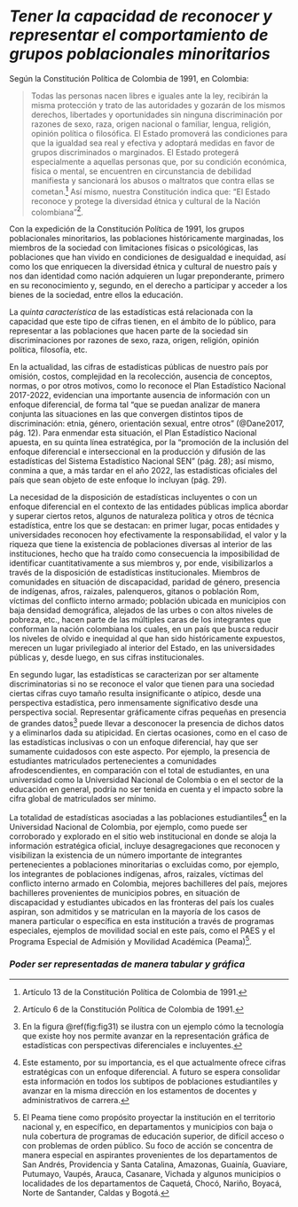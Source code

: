 # ***Tener la capacidad de reconocer y representar el comportamiento de grupos poblacionales minoritarios*** 

Según la Constitución Política de Colombia de 1991, en Colombia:

> Todas las personas nacen libres e iguales ante la ley, recibirán la misma protección y trato de las autoridades y gozarán de los mismos derechos, libertades y oportunidades sin ninguna discriminación por razones de sexo, raza, origen nacional o familiar, lengua, religión, opinión política o filosófica. El Estado promoverá las condiciones para que la igualdad sea real y efectiva y adoptará medidas en favor de grupos discriminados o marginados. El Estado protegerá especialmente a aquellas personas que, por su condición económica, física o mental, se encuentren en circunstancia de debilidad manifiesta y sancionará los abusos o maltratos que contra ellas se cometan.^[Artículo 13 de la Constitución Política de Colombia de 1991.]
Así mismo, nuestra Constitución indica que: “El Estado reconoce y protege la diversidad étnica y cultural de la Nación colombiana”^[Artículo 6 de la Constitución Política de Colombia de 1991.].

Con la expedición de la Constitución Política de 1991, los grupos poblacionales minoritarios, las poblaciones históricamente marginadas, los miembros de la sociedad con limitaciones físicas o psicológicas, las poblaciones que han vivido en condiciones de desigualdad e inequidad, así como los que enriquecen la diversidad étnica y cultural de nuestro país y nos dan identidad como nación adquieren un lugar preponderante, primero en su reconocimiento y, segundo, en el derecho a participar y acceder a los bienes de la sociedad, entre ellos la educación.

La _quinta característica_ de las estadísticas está relacionada con la capacidad que este tipo de cifras tienen, en el ámbito de lo público, para representar a las poblaciones que hacen parte de la sociedad sin discriminaciones por razones de sexo, raza, origen, religión, opinión política, filosofía, etc. 

En la actualidad, las cifras de estadísticas públicas de nuestro país por omisión, costos, complejidad en la recolección, ausencia de conceptos, normas, o por otros motivos, como lo reconoce el Plan Estadístico Nacional 2017-2022, evidencian una importante ausencia de información con un enfoque diferencial, de forma tal “que se puedan analizar de manera conjunta las situaciones en las que convergen distintos tipos de discriminación: etnia, género, orientación sexual, entre otros” (@Dane2017, pág. 12). Para enmendar esta situación, el Plan Estadístico Nacional apuesta, en su quinta línea estratégica, por la “promoción de la inclusión del enfoque diferencial e interseccional en la producción y difusión de las estadísticas del Sistema Estadístico Nacional SEN” (pág. 28); así mismo, conmina a que, a más tardar en el año 2022, las estadísticas oficiales del país que sean objeto de este enfoque lo incluyan (pág. 29). 
	
La necesidad de la disposición de estadísticas incluyentes o con un enfoque diferencial en el contexto de las entidades públicas implica abordar y superar ciertos retos, algunos de naturaleza política y otros de técnica estadística, entre los que se destacan: en primer lugar, pocas entidades y universidades reconocen hoy efectivamente la responsabilidad, el valor y la riqueza que tiene la existencia de poblaciones diversas al interior de las instituciones, hecho que ha traído como consecuencia la imposibilidad de identificar cuantitativamente a sus miembros y, por ende, visibilizarlos a través de la disposición de estadísticas institucionales. Miembros de comunidades en situación de discapacidad, paridad de género, presencia de indígenas, afros, raizales, palenqueros, gitanos o población Rom, víctimas del conflicto interno armado; población ubicada en municipios con baja densidad demográfica, alejados de las urbes o con altos niveles de pobreza, etc., hacen parte de las múltiples caras de los integrantes que conforman la nación colombiana los cuales, en un país que busca reducir los niveles de olvido e inequidad al que han sido históricamente expuestos, merecen un lugar privilegiado al interior del Estado, en las universidades públicas y, desde luego, en sus cifras institucionales.

En segundo lugar, las estadísticas se caracterizan por ser altamente discriminatorias si no se reconoce el valor que tienen para una sociedad ciertas cifras cuyo tamaño resulta insignificante o atípico, desde una perspectiva estadística, pero inmensamente significativo desde una perspectiva social. Representar gráficamente cifras pequeñas en presencia de grandes datos^[En la figura \@ref(fig:fig31) se ilustra con un ejemplo cómo la tecnología que existe hoy nos permite avanzar en la representación gráfica de estadísticas con perspectivas diferenciales e incluyentes.] puede llevar a desconocer la presencia de dichos datos y a eliminarlos dada su atipicidad. En ciertas ocasiones, como en el caso de las estadísticas inclusivas o con un enfoque diferencial, hay que ser sumamente cuidadosos con este aspecto. Por ejemplo, la presencia de estudiantes matriculados pertenecientes a comunidades afrodescendientes, en comparación con el total de estudiantes, en una universidad como la Universidad Nacional de Colombia o en el sector de la educación en general, podría no ser tenida en cuenta y el impacto sobre la cifra global de matriculados ser mínimo. 

La totalidad de estadísticas asociadas a las poblaciones estudiantiles^[Este estamento, por su importancia, es el que actualmente ofrece cifras estratégicas con un enfoque diferencial. A futuro se espera consolidar esta información en todos los subtipos de poblaciones estudiantiles y avanzar en la misma dirección en los estamentos de docentes y administrativos de carrera.] en la Universidad Nacional de Colombia, por ejemplo, como puede ser corroborado y explorado en el sitio web institucional en donde se aloja la información estratégica oficial, incluye desagregaciones que reconocen y visibilizan la existencia de un número importante de integrantes pertenecientes a poblaciones minoritarias o excluidas como, por ejemplo, los integrantes de poblaciones indígenas, afros, raizales, víctimas del conflicto interno armado en Colombia, mejores bachilleres del país, mejores bachilleres provenientes de municipios pobres, en situación de discapacidad y estudiantes ubicados en las fronteras del país los cuales aspiran, son admitidos y se matriculan en la mayoría de los casos de manera particular o específica en esta institución a través de programas especiales, ejemplos de movilidad social en este país, como el PAES y el Programa Especial de Admisión y Movilidad Académica (Peama)^[El Peama tiene como propósito proyectar la institución en el territorio nacional y, en específico, en departamentos y municipios con baja o nula cobertura de programas de educación superior, de difícil acceso o con problemas de orden público. Su foco de acción se concentra de manera especial en aspirantes provenientes de los departamentos de San Andrés, Providencia y Santa Catalina, Amazonas, Guainía, Guaviare, Putumayo, Vaupés, Arauca, Casanare, Vichada y algunos municipios o localidades de los departamentos de Caquetá, Chocó, Nariño, Boyacá, Norte de Santander, Caldas y Bogotá.].

### ***Poder ser representadas de manera tabular y gráfica***